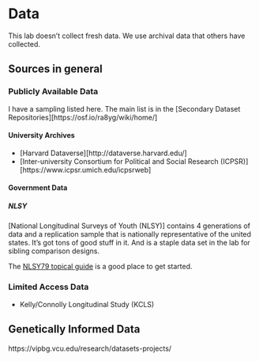 
# Data


This lab doesn't collect fresh data. We use archival data that others have collected. 

## Sources in general

### Publicly Available Data

I have a sampling listed here. The main list is in the [Secondary Dataset Repositories][https://osf.io/ra8yg/wiki/home/]

#### University Archives
- [Harvard Dataverse][http://dataverse.harvard.edu/]
- [Inter-university Consortium for Political and Social Research (ICPSR)][https://www.icpsr.umich.edu/icpsrweb]



#### Government Data


##### NLSY

[National Longitudinal Surveys of Youth (NLSY)] contains 4 generations of data and a replication sample that is nationally representative of the united states. It's got tons of good stuff in it. And is a staple data set in the lab for sibling comparison designs.  

The [NLSY79 topical guide](https://www.nlsinfo.org/content/cohorts/nlsy79/topical-guide) is a good place to get started.




### Limited Access Data

- Kelly/Connolly Longitudinal Study (KCLS)

## Genetically Informed Data

https://vipbg.vcu.edu/research/datasets-projects/

